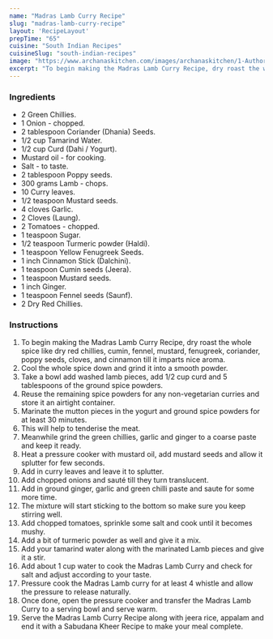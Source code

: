 ---
name: "Madras Lamb Curry Recipe"
slug: "madras-lamb-curry-recipe"
layout: 'RecipeLayout'
prepTime: "65"
cuisine: "South Indian Recipes"
cuisineSlug: "south-indian-recipes"
image: "https://www.archanaskitchen.com/images/archanaskitchen/1-Author/sibyl-archanaskitchen.com/Madras_Lamb_Curry_Recipe.jpg"
excerpt: "To begin making the Madras Lamb Curry Recipe, dry roast the whole spice like dry red chillies, cumin, fennel, mustard, fenugreek, coriander, poppy seeds, cloves, and cinnamon till it imparts nice aroma"
---

### Ingredients

- 2 Green Chillies.
- 1 Onion - chopped.
- 2 tablespoon Coriander (Dhania) Seeds.
- 1/2 cup Tamarind Water.
- 1/2 cup Curd (Dahi / Yogurt).
- Mustard oil - for cooking.
- Salt - to taste.
- 2 tablespoon Poppy seeds.
- 300 grams Lamb - chops.
- 10 Curry leaves.
- 1/2 teaspoon Mustard seeds.
- 4 cloves Garlic.
- 2 Cloves (Laung).
- 2 Tomatoes - chopped.
- 1 teaspoon Sugar.
- 1/2 teaspoon Turmeric powder (Haldi).
- 1 teaspoon Yellow Fenugreek Seeds.
- 1 inch Cinnamon Stick (Dalchini).
- 1 teaspoon Cumin seeds (Jeera).
- 1 teaspoon Mustard seeds.
- 1 inch Ginger.
- 1 teaspoon Fennel seeds (Saunf).
- 2 Dry Red Chillies.

### Instructions

1. To begin making the Madras Lamb Curry Recipe, dry roast the whole spice like dry red chillies, cumin, fennel, mustard, fenugreek, coriander, poppy seeds, cloves, and cinnamon till it imparts nice aroma.
1. Cool the whole spice down and grind it into a smooth powder.
1. Take a bowl add washed lamb pieces, add 1/2 cup curd and 5 tablespoons of the ground spice powders.
1. Reuse the remaining spice powders for any non-vegetarian curries and store it an airtight container.
1. Marinate the mutton pieces in the yogurt and ground spice powders for at least 30 minutes.
1. This will help to tenderise the meat.
1. Meanwhile grind the green chillies, garlic and ginger to a coarse paste and keep it ready.
1. Heat a pressure cooker with mustard oil, add mustard seeds and allow it splutter for few seconds.
1. Add in curry leaves and leave it to splutter.
1. Add chopped onions and sauté till they turn translucent.
1. Add in ground ginger, garlic and green chilli paste and saute for some more time.
1. The mixture will start sticking to the bottom so make sure you keep stirring well.
1. Add chopped tomatoes, sprinkle some salt and cook until it becomes mushy.
1. Add a bit of turmeric powder as well and give it a mix.
1. Add your tamarind water along with the marinated Lamb pieces and give it a stir.
1. Add about 1 cup water to cook the Madras Lamb Curry and check for salt and adjust according to your taste.
1. Pressure cook the Madras Lamb curry for at least 4 whistle and allow the pressure to release naturally.
1. Once done, open the pressure cooker and transfer the Madras Lamb Curry to a serving bowl and serve warm.
1. Serve the Madras Lamb Curry Recipe along with jeera rice, appalam and end it with a Sabudana Kheer Recipe to make your meal complete.
